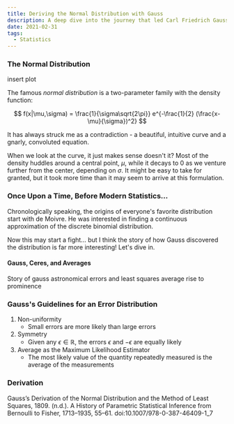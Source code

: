 ```yaml
---
title: Deriving the Normal Distribution with Gauss
description: A deep dive into the journey that led Carl Friedrich Gauss to his (although not the first!) derivation of the normal distribution
date: 2021-02-31
tags:
  - Statistics
---
```



### The Normal Distribution


insert plot


The famous *normal distribution* is a two-parameter family with the density function:

$$
f(x|\mu,\sigma) = \frac{1}{\sigma\sqrt{2\pi}} e^{-\frac{1}{2} (\frac{x-\mu}{\sigma})^2}
$$

It has always struck me as a contradiction - a beautiful, intuitive curve and a gnarly, convoluted equation.


When we look at the curve, it just makes sense doesn't it? Most of the density huddles around a central point, $\mu$, 
while it decays to $0$ as we venture further from the center, depending on $\sigma$. It might be easy to take for granted, but 
it took more time than it may seem to arrive at this formulation.


### Once Upon a Time, Before Modern Statistics...

Chronologically speaking, the origins of everyone's favorite distribution start with de Moivre. He was interested in finding a continuous 
approximation of the discrete binomial distribution.

Now this may start a fight... but I think the story of how Gauss discovered the distribution is far more interesting! Let's dive in.

#### Gauss, Ceres, and Averages

Story of gauss astronomical errors and least squares
average rise to prominence


### Gauss's Guidelines for an Error Distribution


1. Non-uniformity
    - Small errors are more likely than large errors
2. Symmetry
    - Given any $\epsilon \in \mathbb{R}$, the errors $\epsilon$ and $-\epsilon$ are equally likely
3. Average as the Maximum Likelihood Estimator
    - The most likely value of the quantity repeatedly measured is the average of the measurements


### Derivation




Gauss’s Derivation of the Normal Distribution and the Method of Least Squares, 1809. (n.d.). A History of Parametric Statistical Inference from Bernoulli to Fisher, 1713–1935, 55–61. doi:10.1007/978-0-387-46409-1_7 
